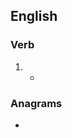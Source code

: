==English==

===Verb===
{{head|en|verb form}}

# {{en-archaic third-person singular of|change}}
#* {{RQ:King James Version|Daniel|2|21|passage=And he [[changeth]] the times and the seasons: he [[removeth]] kings, and [[setteth]] up kings: he [[giveth]] wisdom unto the wise, and knowledge to them that know understanding:}}

===Anagrams===
* {{anagrams|en|a=aceghhnt|Changteh}}
